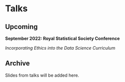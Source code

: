 # Talks

## Upcoming

__September 2022: Royal Statistical Society Conference __

_Incorporating Ethics into the Data Science Curriculum_


## Archive 

Slides from talks will be added here. 